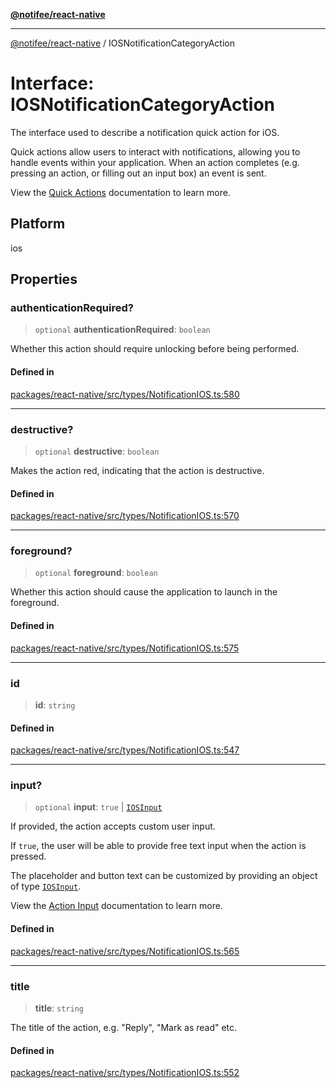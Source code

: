 [**@notifee/react-native**](react-native/reference/index)

***

[@notifee/react-native](react-native/reference/index) / IOSNotificationCategoryAction

# Interface: IOSNotificationCategoryAction

The interface used to describe a notification quick action for iOS.

Quick actions allow users to interact with notifications, allowing you to handle events
within your application. When an action completes (e.g. pressing an action, or filling out an input
box) an event is sent.

View the [Quick Actions](/react-native/ios/interaction#quick-actions) documentation to learn more.

## Platform

ios

## Properties

### authenticationRequired?

> `optional` **authenticationRequired**: `boolean`

Whether this action should require unlocking before being performed.

#### Defined in

[packages/react-native/src/types/NotificationIOS.ts:580](https://github.com/invertase/notifee/blob/main/packages/react-native/src/types/NotificationIOS.ts#L580)

***

### destructive?

> `optional` **destructive**: `boolean`

Makes the action red, indicating that the action is destructive.

#### Defined in

[packages/react-native/src/types/NotificationIOS.ts:570](https://github.com/invertase/notifee/blob/main/packages/react-native/src/types/NotificationIOS.ts#L570)

***

### foreground?

> `optional` **foreground**: `boolean`

Whether this action should cause the application to launch in the foreground.

#### Defined in

[packages/react-native/src/types/NotificationIOS.ts:575](https://github.com/invertase/notifee/blob/main/packages/react-native/src/types/NotificationIOS.ts#L575)

***

### id

> **id**: `string`

#### Defined in

[packages/react-native/src/types/NotificationIOS.ts:547](https://github.com/invertase/notifee/blob/main/packages/react-native/src/types/NotificationIOS.ts#L547)

***

### input?

> `optional` **input**: `true` | [`IOSInput`](react-native/reference/Interface.IOSInput)

If provided, the action accepts custom user input.

If `true`, the user will be able to provide free text input when the action is pressed.

The placeholder and button text can be customized by providing an object
of type [`IOSInput`](/react-native/reference/iosinput).

View the [Action Input](/react-native/ios/interaction#action-input) documentation to
learn more.

#### Defined in

[packages/react-native/src/types/NotificationIOS.ts:565](https://github.com/invertase/notifee/blob/main/packages/react-native/src/types/NotificationIOS.ts#L565)

***

### title

> **title**: `string`

The title of the action, e.g. "Reply", "Mark as read" etc.

#### Defined in

[packages/react-native/src/types/NotificationIOS.ts:552](https://github.com/invertase/notifee/blob/main/packages/react-native/src/types/NotificationIOS.ts#L552)
